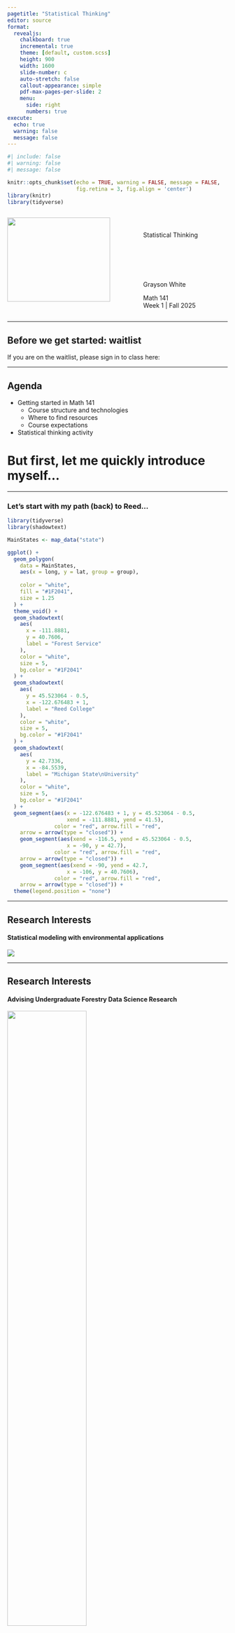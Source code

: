 ```yaml
---
pagetitle: "Statistical Thinking"
editor: source
format: 
  revealjs:
    chalkboard: true
    incremental: true
    theme: [default, custom.scss]
    height: 900
    width: 1600
    slide-number: c
    auto-stretch: false
    callout-appearance: simple
    pdf-max-pages-per-slide: 2
    menu: 
      side: right
      numbers: true
execute:
  echo: true
  warning: false
  message: false
---
```


```r
#| include: false
#| warning: false
#| message: false

knitr::opts_chunk$set(echo = TRUE, warning = FALSE, message = FALSE, 
                      fig.retina = 3, fig.align = 'center')
library(knitr)
library(tidyverse)
```

::::: columns
::: {.column .center width="60%"}
![](img/DAW.jpeg){width="90%"}
:::

::: {.column .center width="40%"}
<br>

[Statistical Thinking]{.custom-title}

<br> <br> <br> <br>

[Grayson White]{.custom-subtitle}

[Math 141 <br> Week 1 \| Fall 2025]{.custom-subtitle}
:::
:::::

------------------------------------------------------------------------

## Before we get started: waitlist

If you are on the waitlist, please sign in to class here: 

------------------------------------------------------------------------

## Agenda

-   Getting started in Math 141
    - Course structure and technologies
    - Where to find resources 
    - Course expectations
-   Statistical thinking activity 


# But first, let me quickly introduce myself...

------------------------------------------------------------------------

### Let's start with my path (back) to Reed...

```r
library(tidyverse)
library(shadowtext)

MainStates <- map_data("state")

ggplot() +
  geom_polygon(
    data = MainStates,
    aes(x = long, y = lat, group = group),
    
    color = "white",
    fill = "#1F2041",
    size = 1.25
  ) +
  theme_void() +
  geom_shadowtext(
    aes(
      x = -111.8881,
      y = 40.7606,
      label = "Forest Service"
    ),
    color = "white",
    size = 5,
    bg.color = "#1F2041"
  ) +
  geom_shadowtext(
    aes(
      y = 45.523064 - 0.5,
      x = -122.676483 + 1,
      label = "Reed College"
    ),
    color = "white",
    size = 5,
    bg.color = "#1F2041"
  ) +
  geom_shadowtext(
    aes(
      y = 42.7336,
      x = -84.5539,
      label = "Michigan State\nUniversity"
    ),
    color = "white",
    size = 5,
    bg.color = "#1F2041"
  ) + 
  geom_segment(aes(x = -122.676483 + 1, y = 45.523064 - 0.5,
                   xend = -111.8881, yend = 41.5),
               color = "red", arrow.fill = "red",
    arrow = arrow(type = "closed")) +
    geom_segment(aes(xend = -116.5, yend = 45.523064 - 0.5,
                   x = -90, y = 42.7),
               color = "red", arrow.fill = "red",
    arrow = arrow(type = "closed")) +
    geom_segment(aes(xend = -90, yend = 42.7,
                   x = -106, y = 40.7606),
               color = "red", arrow.fill = "red",
    arrow = arrow(type = "closed")) +
  theme(legend.position = "none")
```

------------------------------------------------------------------------

## Research Interests {.center}

::: {.fragment .fade-up .midi}

#### Statistical modeling with environmental applications 

![](img/env-modeling.png)

:::

------------------------------------------------------------------------

## Research Interests {.center}

#### Advising Undergraduate Forestry Data Science Research

::: {.fragment .fade-up .midi}

![](img/ufds.png){width=60%}

:::




## Getting Started in Math 141

#### Course website

:::: {.columns}

::: {.column width="70%"}

![](img/course-website.png){height=30%}

:::


::: {.column width="30%"}

-   The course website, [math-141.github.io](https://math-141.github.io/), will be the central location for all our course materials. 

-   We'll use a few other tools to navigate Math 141, but all other tools can be accessed by the quick links in the course website! 

:::

::::



------------------------------------------------------------------------

## centered title {.center}



    - Reed's RStudio server, for coursework,
    - Slack, for course communication,
    - Moodle, for private course materials, and
    - Gradescope, for turning in assignments and exams. 

------------------------------------------------------------------------

## Announcements

-   bullet point

    -   sub-point
-   another bullet point

-   **Highlighted text.**


# Also, the Math 141 Teaching Team are so excited to support your learning!

------------------------------------------------------------------------

## Math 141 is about developing our **statistical thinking** skills. {.center}

<br>

::: {.fragment .fade-up .midi}
What is **statistical thinking**?
:::

<br>

::: {.fragment .fade-up .midi}
It is not the same as mathematical thinking.
:::

<br>

::: {.fragment .fade-up .midi}
Let's discover what **statistical thinking** is through some examples.
:::

------------------------------------------------------------------------

## Data in Math 141

Will use a wide-range of **real** and **relevant** data examples





